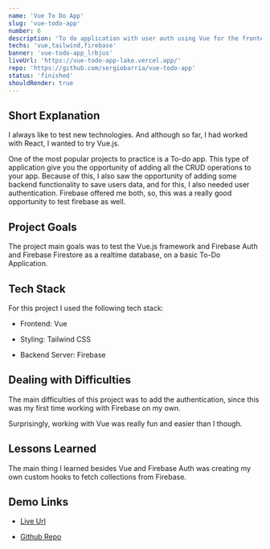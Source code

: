 ```yaml
---
name: 'Vue To Do App'
slug: 'vue-todo-app'
number: 6
description: 'To do application with user auth using Vue for the frontend, with firebase to store data on the backend'
techs: 'vue,tailwind,firebase'
banner: 'vue-todo-app_lrbjus'
liveUrl: 'https://vue-todo-app-lake.vercel.app/'
repo: 'https://github.com/sergiobarria/vue-todo-app'
status: 'finished'
shouldRender: true
---
```


## Short Explanation

I always like to test new technologies. And although so far, I had worked with React, I wanted to try Vue.js.

One of the most popular projects to practice is a To-do app. This type of application give you the opportunity of adding all the CRUD operations to your app. Because of this, I also saw the opportunity of adding some backend functionality to save users data, and for this, I also needed user authentication. Firebase offered me both, so, this was a really good opportunity to test firebase as well.

## Project Goals

The project main goals was to test the Vue.js framework and Firebase Auth and Firebase Firestore as a realtime database, on a basic To-Do Application.

## Tech Stack

For this project I used the following tech stack:

- Frontend: Vue

- Styling: Tailwind CSS

- Backend Server: Firebase

## Dealing with Difficulties

The main difficulties of this project was to add the authentication, since this was my first time working with Firebase on my own.

Surprisingly, working with Vue was really fun and easier than I though.

## Lessons Learned

The main thing I learned besides Vue and Firebase Auth was creating my own custom hooks to fetch collections from Firebase.

## Demo Links

- [Live Url](https://vue-todo-app-lake.vercel.app/)

- [Github Repo](https://github.com/sergiobarria/vue-todo-app)
